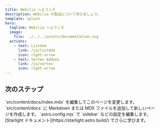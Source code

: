 ```yaml
---
title: Webilia へようこそ
description: Webilia の製品について学びましょう。
template: splash
hero:
  tagline: Webilia へようこそ
  image:
    file: ../../../assets/documentation.svg
  actions:
    - text: Listdom
      link: /ja/listdom
      icon: right-arrow
    - text: Vertex Addons
      link: /ja/vertex
      icon: right-arrow
---
```



## 次のステップ

<CardGrid stagger>
        <Card title="コンテンツを更新" icon="pencil">
                `src/content/docs/index.mdx` を編集してこのページを変更します。
        </Card>
        <Card title="新しいコンテンツを追加" icon="add-document">
                `src/content/docs` に Markdown または MDX ファイルを追加して新しいページを作成します。
        </Card>
        <Card title="サイトを設定" icon="setting">
                `astro.config.mjs` で `sidebar` などの設定を編集します。
        </Card>
        <Card title="ドキュメントを読む" icon="open-book">
                [Starlight ドキュメント](https://starlight.astro.build/) でさらに学びます。
        </Card>
</CardGrid>
